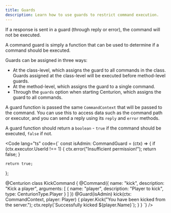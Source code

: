 ```yaml
---
title: Guards
description: Learn how to use guards to restrict command execution.
---
```



<Aside>
If a response is sent in a guard (through reply or error), the command will not be executed.
</Aside>

A command guard is simply a function that can be used to determine if a command
should be executed.

Guards can be assigned in three ways:
- At the class-level, which assigns the guard to all commands in the class.
  Guards assigned at the class-level will be executed before method-level guards.
- At the method-level, which assigns the guard to a single command.
- Through the `guards` option when starting Centurion, which assigns the guard
to all commands.

A guard function is passed the same `CommandContext` that will be passed to the command.
You can use this to access data such as the command path or executor, and you
can send a reply using its `reply` and `error` methods.

A guard function should return a `boolean` - `true` if the command should be executed,
`false` if not.

<Code lang="ts" code={`
const isAdmin: CommandGuard = (ctx) => {
    if (ctx.executor.UserId !== 1) {
        ctx.error("Insufficient permission!");
        return false;
    }

    return true;
};

@Centurion
class KickCommand {
    @Command({
        name: "kick",
        description: "Kick a player",
        arguments: [
            {
                name: "player",
                description: "Player to kick",
                type: CenturionType.Player
            }
        ]
    })
    @Guard(isAdmin)
    kick(ctx: CommandContext, player: Player) {
		player.Kick("You have been kicked from the server.");
        ctx.reply(\`Successfully kicked \${player.Name}\`);
    }
}
`} />